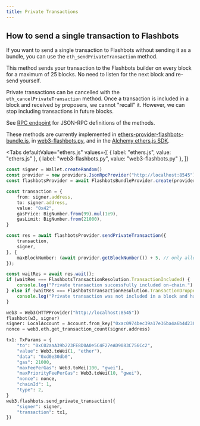```yaml
---
title: Private Transactions
---
```



## How to send a single transaction to Flashbots

If you want to send a single transaction to Flashbots without sending it as a bundle, you can use the `eth_sendPrivateTransaction` method.

This method sends your transaction to the Flashbots builder on every block for a maximum of 25 blocks. No need to listen for the next block and re-send yourself. 

Private transactions can be cancelled with the `eth_cancelPrivateTransaction` method. Once a transaction is included in a block and received by proposers, we cannot "recall" it. However, we can stop including transactions in future blocks.

See [RPC endpoint](/flashbots-auction/searchers/advanced/rpc-endpoint) for JSON-RPC definitions of the methods.

These methods are currently implemented in [ethers-provider-flashbots-bundle.js](/flashbots-auction/searchers/libraries/ethers-js-provider), in [web3-flashbots.py](/flashbots-auction/searchers/libraries/web3py-provider), and in the [Alchemy ethers.js SDK](https://docs.alchemy.com/reference/sdk-sendprivatetransaction).

<Tabs 
    defaultValue="ethers.js"
    values={[
        { label: "ethers.js", value: "ethers.js" },
        { label: "web3-flashbots.py", value: "web3-flashbots.py" },
    ]}
>
<TabItem value="ethers.js">

```ts
const signer = Wallet.createRandom()
const provider = new providers.JsonRpcProvider("http://localhost:8545")
const flashbotsProvider = await FlashbotsBundleProvider.create(provider, signer)

const transaction = {
    from: signer.address,
    to: signer.address,
    value: "0x42",
    gasPrice: BigNumber.from(99).mul(1e9),
    gasLimit: BigNumber.from(21000),
}

const res = await flashbotsProvider.sendPrivateTransaction({
    transaction,
    signer,
}, {
    maxBlockNumber: (await provider.getBlockNumber()) + 5, // only allow tx to be included for the next 5 blocks
});

const waitRes = await res.wait();
if (waitRes === FlashbotsTransactionResolution.TransactionIncluded) {
    console.log("Private transaction successfully included on-chain.")
} else if (waitRes === FlashbotsTransactionResolution.TransactionDropped) {
    console.log("Private transaction was not included in a block and has been removed from the system.")
}
```

</TabItem>
<TabItem value="web3-flashbots.py">

```python
web3 = Web3(HTTPProvider("http://localhost:8545"))
flashbot(w3, signer)
signer: LocalAccount = Account.from_key("0xac0974bec39a17e36ba4a6b4d238ff944bacb478cbed5efcae784d7bf4f2ff80")
nonce = web3.eth.get_transaction_count(signer.address)

tx1: TxParams = {
    "to": "0xC02aaA39b223FE8D0A0e5C4F27eAD9083C756Cc2",
    "value": Web3.toWei(1, "ether"),
    "data": "0xd0e30db0",
    "gas": 21000,
    "maxFeePerGas": Web3.toWei(100, "gwei"),
    "maxPriorityFeePerGas": Web3.toWei(10, "gwei"),
    "nonce": nonce,
    "chainId": 1,
    "type": 2,
}
web3.flashbots.send_private_transaction({
    "signer": signer,
    "transaction": tx1,
})
```

</TabItem>
</Tabs>
